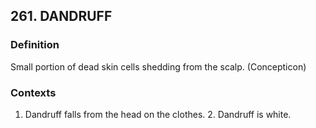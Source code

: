 ## 261. DANDRUFF
### Definition
Small portion of dead skin cells shedding from the scalp. (Concepticon)

### Contexts
1. Dandruff falls from the head on the clothes. 2. Dandruff is white.

